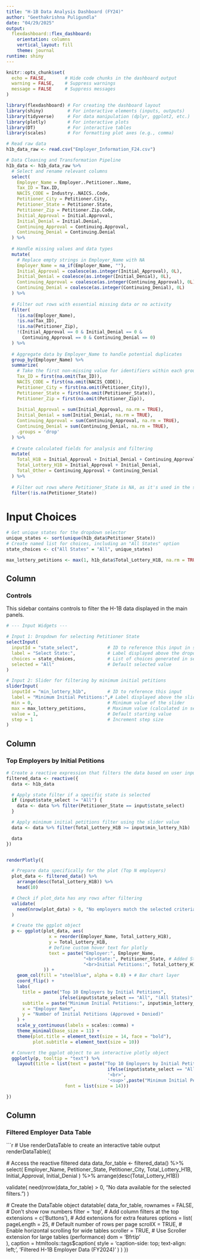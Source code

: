 ```yaml
---
title: "H-1B Data Analysis Dashboard (FY24)"
author: "Geethakrishna Puligundla"
date: "04/29/2025"
output:
  flexdashboard::flex_dashboard:
    orientation: columns
    vertical_layout: fill
    theme: journal
runtime: shiny
---
```


```r

knitr::opts_chunk$set(
  echo = FALSE,       # Hide code chunks in the dashboard output
  warning = FALSE,    # Suppress warnings
  message = FALSE     # Suppress messages
)

library(flexdashboard) # For creating the dashboard layout
library(shiny)         # For interactive elements (inputs, outputs)
library(tidyverse)     # For data manipulation (dplyr, ggplot2, etc.)
library(plotly)        # For interactive plots
library(DT)            # For interactive tables
library(scales)        # For formatting plot axes (e.g., comma)

# Read raw data
h1b_data_raw <- read.csv("Employer_Information_F24.csv")

# Data Cleaning and Transformation Pipeline
h1b_data <- h1b_data_raw %>%
  # Select and rename relevant columns
  select(
    Employer_Name = Employer..Petitioner..Name,
    Tax_ID = Tax.ID,
    NACIS_CODE = Industry..NAICS..Code,
    Petitioner_City = Petitioner.City,
    Petitioner_State = Petitioner.State,
    Petitioner_Zip = Petitioner.Zip.Code,
    Initial_Approval = Initial.Approval,
    Initial_Denial = Initial.Denial,
    Continuing_Approval = Continuing.Approval,
    Continuing_Denial = Continuing.Denial
  ) %>%
  
  # Handle missing values and data types
  mutate(
    # Replace empty strings in Employer_Name with NA
    Employer_Name = na_if(Employer_Name, ""),
    Initial_Approval = coalesce(as.integer(Initial_Approval), 0L),
    Initial_Denial = coalesce(as.integer(Initial_Denial), 0L),
    Continuing_Approval = coalesce(as.integer(Continuing_Approval), 0L),
    Continuing_Denial = coalesce(as.integer(Continuing_Denial), 0L)
  ) %>%
  
  # Filter out rows with essential missing data or no activity
  filter(
    !is.na(Employer_Name),
    !is.na(Tax_ID),
    !is.na(Petitioner_Zip),
    !(Initial_Approval == 0 & Initial_Denial == 0 &
      Continuing_Approval == 0 & Continuing_Denial == 0)
  ) %>%
  
  # Aggregate data by Employer_Name to handle potential duplicates
  group_by(Employer_Name) %>%
  summarize(
    # Take the first non-missing value for identifiers within each group
    Tax_ID = first(na.omit(Tax_ID)),
    NACIS_CODE = first(na.omit(NACIS_CODE)),
    Petitioner_City = first(na.omit(Petitioner_City)),
    Petitioner_State = first(na.omit(Petitioner_State)),
    Petitioner_Zip = first(na.omit(Petitioner_Zip)),
  
    Initial_Approval = sum(Initial_Approval, na.rm = TRUE),
    Initial_Denial = sum(Initial_Denial, na.rm = TRUE),
    Continuing_Approval = sum(Continuing_Approval, na.rm = TRUE),
    Continuing_Denial = sum(Continuing_Denial, na.rm = TRUE),
    .groups = 'drop'
  ) %>%
  
  # Create calculated fields for analysis and filtering
  mutate(
    Total_H1B = Initial_Approval + Initial_Denial + Continuing_Approval + Continuing_Denial,
    Total_Lottery_H1B = Initial_Approval + Initial_Denial,
    Total_Other = Continuing_Approval + Continuing_Denial
  ) %>%
  
  # Filter out rows where Petitioner_State is NA, as it's used in the selector
  filter(!is.na(Petitioner_State))

```

# Input Choices

```r

# Get unique states for the dropdown selector
unique_states <- sort(unique(h1b_data$Petitioner_State))
# Create named list for choices, including an "All States" option
state_choices <- c("All States" = "All", unique_states)

max_lottery_petitions <- max(1, h1b_data$Total_Lottery_H1B, na.rm = TRUE)

```

Column {.sidebar data-width=300}
-----------------------------------------------------------------------

### Controls

This sidebar contains controls to filter the H-1B data displayed in the main panels.

```r
# --- Input Widgets ---

# Input 1: Dropdown for selecting Petitioner State
selectInput(
  inputId = "state_select",           # ID to reference this input in server logic
  label = "Select State:",            # Label displayed above the dropdown
  choices = state_choices,            # List of choices generated in setup
  selected = "All"                    # Default selected value
)

# Input 2: Slider for filtering by minimum initial petitions
sliderInput(
  inputId = "min_lottery_h1b",        # ID to reference this input
  label = "Minimum Initial Petitions:",# Label displayed above the slider
  min = 0,                            # Minimum value of the slider
  max = max_lottery_petitions,        # Maximum value (calculated in setup)
  value = 1,                          # Default starting value
  step = 1                            # Increment step size
)

```

Column {data-width=700}
-----------------------------------------------------------------------

### Top Employers by Initial Petitions

```r
# Create a reactive expression that filters the data based on user inputs
filtered_data <- reactive({
  data <- h1b_data

  # Apply state filter if a specific state is selected
  if (input$state_select != "All") {
    data <- data %>% filter(Petitioner_State == input$state_select)
  }

  # Apply minimum initial petitions filter using the slider value
  data <- data %>% filter(Total_Lottery_H1B >= input$min_lottery_h1b)

  data
})


renderPlotly({

  # Prepare data specifically for the plot (Top N employers)
  plot_data <- filtered_data() %>%
    arrange(desc(Total_Lottery_H1B)) %>%
    head(10)

  # Check if plot_data has any rows after filtering
  validate(
    need(nrow(plot_data) > 0, "No employers match the selected criteria.")
  )

  # Create the ggplot object
  p <- ggplot(plot_data, aes(
                x = reorder(Employer_Name, Total_Lottery_H1B),
                y = Total_Lottery_H1B,
                # Define custom hover text for plotly
                text = paste("Employer:", Employer_Name,
                             "<br>State:", Petitioner_State, # Added State info
                             "<br>Initial Petitions:", Total_Lottery_H1B)
              )) +
    geom_col(fill = "steelblue", alpha = 0.8) + # Bar chart layer
    coord_flip() + 
    labs(
      title = paste("Top 10 Employers by Initial Petitions",
                    ifelse(input$state_select == "All", "(All States)", paste("in", input$state_select))),
      subtitle = paste("Minimum Initial Petitions:", input$min_lottery_h1b),
      x = "Employer Name",
      y = "Number of Initial Petitions (Approved + Denied)"
    ) +
    scale_y_continuous(labels = scales::comma) +
    theme_minimal(base_size = 11) + 
    theme(plot.title = element_text(size = 14, face = "bold"),
          plot.subtitle = element_text(size = 10))

  # Convert the ggplot object to an interactive plotly object
  ggplotly(p, tooltip = "text") %>%
    layout(title = list(text = paste("Top 10 Employers by Initial Petitions",
                                      ifelse(input$state_select == "All", "(All States)", paste("in", input$state_select)),
                                      '<br>',
                                      '<sup>',paste("Minimum Initial Petitions:", input$min_lottery_h1b),'</sup>'),
                      font = list(size = 14)))

})

```

Column {data-width=500}
-----------------------------------------------------------------------

### Filtered Employer Data Table

```r
# Use renderDataTable to create an interactive table output
renderDataTable({

  # Access the reactive filtered data
  data_for_table <- filtered_data() %>%
    select(
      Employer_Name,
      Petitioner_State,
      Petitioner_City,
      Total_Lottery_H1B,
      Initial_Approval,
      Initial_Denial
    ) %>%
    arrange(desc(Total_Lottery_H1B))

   validate(
    need(nrow(data_for_table) > 0, "No data available for the selected filters.")
  )

  # Create the DataTable object
  datatable(
    data_for_table,
    rownames = FALSE,           # Don't show row numbers
    filter = 'top',             # Add column filters at the top
    extensions = c('Buttons'), # Add extensions for extra features
    options = list(
      pageLength = 25,          # Default number of rows per page
      scrollX = TRUE,           # Enable horizontal scrolling for wide tables
      scroller = TRUE,           # Use Scroller extension for large tables (performance)
      dom = 'Bfrtip'     
    ),
    caption = htmltools::tags$caption(
      style = 'caption-side: top; text-align: left;', 
      'Filtered H-1B Employer Data (FY2024)'
    )
  )
})

